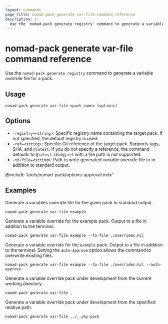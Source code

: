 ```yaml
---
layout: commands
page_title: nomad-pack generate var-file command reference
description: |-
  Use the `nomad-pack generate registry` command to generate a variable override file for a pack.
---
```


# nomad-pack generate var-file command reference

Use the `nomad-pack generate registry` command to generate a variable override file for a pack.

## Usage

```plaintext
nomad-pack generate var-file <pack_name> [options]
```

## Options

- `-registry=<string>`: Specific registry name containing the target pack. If
  not specified, the default registry is used.
- `-ref=<string>`: Specific Git reference of the target pack. Supports tags,
  SHA, and `@latest`. If you do not specify a reference, the command defaults to
  `@latest`.	Using `ref` with a file path is not supported.
- `-to-file=<string>`: Path to write generated variable override file to in
  addition to	standard output.

@include 'tools/nomad-pack/options-approval.mdx'

## Examples

Generate a variables override file for the given pack to standard output.

```shell
nomad-pack generate var-file example
```

Generate a variable override for the example pack. Output to a file in
addition to the terminal.

```shell
nomad-pack generate var-file example --to-file ./overrides.hcl
```

Generate a variable override for the `example` pack. Output to a file in
addition to the terminal. Setting the `auto-approve` option allows the command
to overwrite existing files.

```shell
nomad-pack generate var-file example --to-file ./overrides.hcl --auto-approve
```

Generate a variable override pack under development from the current working directory.

```shell
nomad-pack generate var-file .
```

Generate a variable override pack under development from the specified relative path.

```shell
nomad-pack generate var-file ../../my-pack
```
